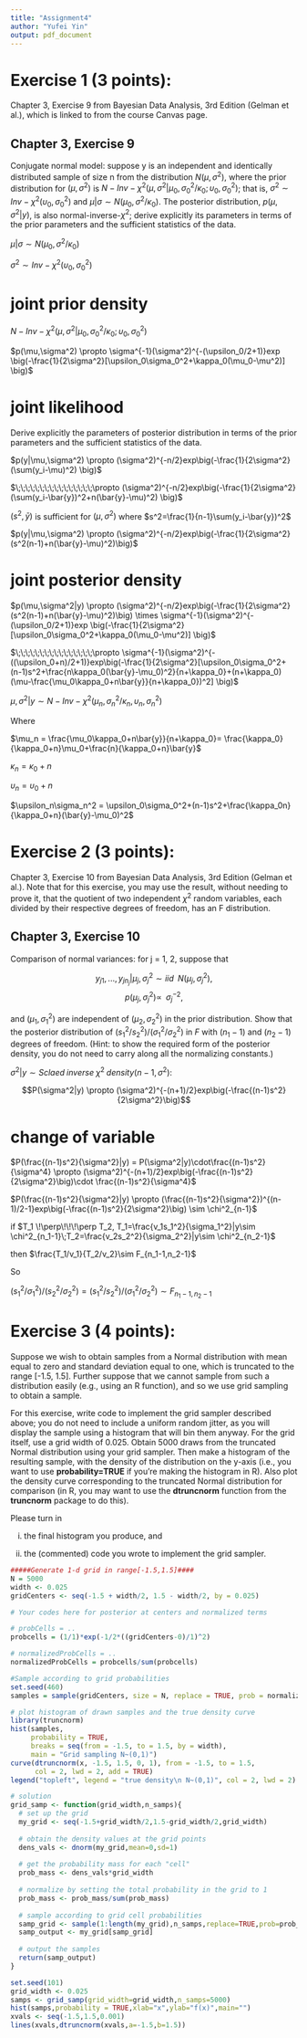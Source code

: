 ---
title: "Assignment4"
author: "Yufei Yin"
output: pdf_document
---

# Exercise 1 (3 points): 

Chapter 3, Exercise 9 from Bayesian Data Analysis, 3rd Edition (Gelman et al.), which is linked to from the course Canvas page.

## Chapter 3, Exercise 9

Conjugate normal model: suppose y is an independent and identically distributed sample of size n from the distribution $N(\mu, \sigma^2)$, where the prior distribution for $(\mu, \sigma^2)$ is $N-Inv-\chi^2(\mu,\sigma^2|\mu_0,\sigma_0^2/\kappa_0;\upsilon_0,\sigma_0^2)$; that is, $\sigma^2 \sim Inv-\chi^2(\upsilon_0,\sigma_0^2)$ and $\mu|\sigma \sim N(\mu_0,\sigma^2/\kappa_0)$. The posterior distribution, $p(\mu,\sigma^2|y)$, is also normal-inverse-$\chi^2$; derive explicitly its parameters in terms of the prior parameters and the sufficient statistics of the data.

\bigskip

$\mu|\sigma \sim N(\mu_0,\sigma^2/\kappa_0)$

$\sigma^2 \sim Inv-\chi^2(\upsilon_0,\sigma_0^2)$

# joint prior density

$N-Inv-\chi^2(\mu,\sigma^2|\mu_0,\sigma_0^2/\kappa_0;\upsilon_0,\sigma_0^2)$

$p(\mu,\sigma^2) \propto \sigma^{-1}(\sigma^2)^{-(\upsilon_0/2+1)}exp \big(-\frac{1}{2\sigma^2}[\upsilon_0\sigma_0^2+\kappa_0(\mu_0-\mu^2)] \big)$

\bigskip

# joint likelihood

Derive explicitly the parameters of posterior distribution in terms of the prior parameters and the sufficient statistics of the data.

$p(y|\mu,\sigma^2) \propto (\sigma^2)^{-n/2}exp\big(-\frac{1}{2\sigma^2}(\sum(y_i-\mu)^2) \big)$

$\;\;\;\;\;\;\;\;\;\;\;\;\;\;\;\;\propto (\sigma^2)^{-n/2}exp\big(-\frac{1}{2\sigma^2}(\sum(y_i-\bar{y})^2+n(\bar{y}-\mu)^2) \big)$

$(s^2,\bar{y})$ is sufficient for $(\mu,\sigma^2)$ where $s^2=\frac{1}{n-1}\sum(y_i-\bar{y})^2$

$p(y|\mu,\sigma^2) \propto (\sigma^2)^{-n/2}exp\big(-\frac{1}{2\sigma^2}(s^2(n-1)+n(\bar{y}-\mu)^2)\big)$

\bigskip

# joint posterior density 

$p(\mu,\sigma^2|y) \propto (\sigma^2)^{-n/2}exp\big(-\frac{1}{2\sigma^2}(s^2(n-1)+n(\bar{y}-\mu)^2)\big) \times \sigma^{-1}(\sigma^2)^{-(\upsilon_0/2+1)}exp \big(-\frac{1}{2\sigma^2}[\upsilon_0\sigma_0^2+\kappa_0(\mu_0-\mu^2)] \big)$

$\;\;\;\;\;\;\;\;\;\;\;\;\;\;\;\;\propto \sigma^{-1}(\sigma^2)^{-((\upsilon_0+n)/2+1)}exp\big(-\frac{1}{2\sigma^2}[\upsilon_0\sigma_0^2+(n-1)s^2+\frac{n\kappa_0(\bar{y}-\mu_0)^2}{n+\kappa_0}+(n+\kappa_0)(\mu-\frac{\mu_0\kappa_0+n\bar{y}}{n+\kappa_0})^2] \big)$

$\mu,\sigma^2|y \sim N-Inv-\chi^2(\mu_n,\sigma_n^2/\kappa_n,\upsilon_n,\sigma_n^2)$

Where 

$\mu_n = \frac{\mu_0\kappa_0+n\bar{y}}{n+\kappa_0}= \frac{\kappa_0}{\kappa_0+n}\mu_0+\frac{n}{\kappa_0+n}\bar{y}$

$\kappa_n = \kappa_0 +n$

$\upsilon_n = \upsilon_0+n$

$\upsilon_n\sigma_n^2 = \upsilon_0\sigma_0^2+(n-1)s^2+\frac{\kappa_0n}{\kappa_0+n}(\bar{y}-\mu_0)^2$

\newpage

# Exercise 2 (3 points): 

Chapter 3, Exercise 10 from Bayesian Data Analysis, 3rd Edition (Gelman et al.). Note that for this exercise, you may use the result, without needing to prove it, that the quotient of two independent $\chi^2$ random variables, each divided by their respective degrees of freedom, has an F distribution.

## Chapter 3, Exercise 10

Comparison of normal variances: for j = 1, 2, suppose that

$$y_{j1},...,y_{jn_j}|\mu_j,\sigma_j^2\sim iid\;\; N(\mu_j,\sigma_j^2),$$
$$p(\mu_j,\sigma_j^2) \propto\;\;\sigma_j^{-2},$$

and $(\mu_1,\sigma_1^2)$ are independent of $(\mu_2,\sigma_2^2)$ in the prior distribution. Show that the posterior distribution of $(s_1^2/s_2^2)/(\sigma_1^2/\sigma_2^2)$ in $F$ with $(n_1-1)$ and $(n_2-1)$ degrees of freedom. (Hint: to show the required form of the posterior density, you do not need to carry along all the normalizing constants.)

\bigskip

$\sigma^2|y \sim Sclaed\; inverse\; \chi^2\; density(n-1,\sigma^2):$

$$P(\sigma^2|y) \propto (\sigma^2)^{-(n+1)/2}exp\big(-\frac{(n-1)s^2}{2\sigma^2}\big)$$

# change of variable

$P(\frac{(n-1)s^2}{\sigma^2}|y) = P(\sigma^2|y)\cdot\frac{(n-1)s^2}{\sigma^4} \propto (\sigma^2)^{-(n+1)/2}exp\big(-\frac{(n-1)s^2}{2\sigma^2}\big)\cdot \frac{(n-1)s^2}{\sigma^4}$

$P(\frac{(n-1)s^2}{\sigma^2}|y) \propto (\frac{(n-1)s^2}{\sigma^2})^{(n-1)/2-1}exp\big(-\frac{(n-1)s^2}{2\sigma^2}\big) \sim \chi^2_{n-1}$

\section{Properties of $\chi^2$ distribution}

if $T_1 \!\perp\!\!\!\perp T_2, T_1=\frac{v_1s_1^2}{\sigma_1^2}|y\sim \chi^2_{n_1-1}\;T_2=\frac{v_2s_2^2}{\sigma_2^2}|y\sim \chi^2_{n_2-1}$

then $\frac{T_1/v_1}{T_2/v_2}\sim F_{n_1-1,n_2-1}$

So

$(s_1^2/\sigma_1^2)/(s_2^2/\sigma_2^2)=(s_1^2/s_2^2)/(\sigma_1^2/\sigma_2^2)\sim F_{n_1-1,n_2-1}$ 

\newpage

# Exercise 3 (4 points): 

Suppose we wish to obtain samples from a Normal distribution with mean equal to zero and standard deviation equal to one, which is truncated to the range [-1.5, 1.5]. Further suppose that we cannot sample from such a distribution easily (e.g., using an R function), and so we use grid sampling to obtain a sample.

For this exercise, write code to implement the grid sampler described above; you do not need to include a uniform random jitter, as you will display the sample using a histogram that will bin them anyway. For the grid itself, use a grid width of 0.025. Obtain 5000 draws from the truncated Normal distribution using your grid sampler. Then make a histogram of the resulting sample, with the density of the distribution on the y-axis (i.e., you want to use **probability=TRUE** if you’re making the histogram in R). Also plot the density curve corresponding to the truncated Normal distribution for comparison (in R, you may want to use the **dtruncnorm** function from the **truncnorm** package to do this).

Please turn in 

(i) the final histogram you produce, and 

(ii) the (commented) code you wrote to implement the grid sampler.

\bigskip

```{r}
#####Generate 1-d grid in range[-1.5,1.5]####
N = 5000
width <- 0.025
gridCenters <- seq(-1.5 + width/2, 1.5 - width/2, by = 0.025)

# Your codes here for posterior at centers and normalized terms

# probCells = ..  
probcells = (1/1)*exp(-1/2*((gridCenters-0)/1)^2)

# normalizedProbCells = ..
normalizedProbCells = probcells/sum(probcells)

#Sample according to grid probabilities
set.seed(460)
samples = sample(gridCenters, size = N, replace = TRUE, prob = normalizedProbCells)

# plot histogram of drawn samples and the true density curve
library(truncnorm)
hist(samples,
     probability = TRUE,
     breaks = seq(from = -1.5, to = 1.5, by = width),
     main = "Grid sampling N~(0,1)")
curve(dtruncnorm(x, -1.5, 1.5, 0, 1), from = -1.5, to = 1.5,
      col = 2, lwd = 2, add = TRUE)
legend("topleft", legend = "true density\n N~(0,1)", col = 2, lwd = 2)
```



```{r}
# solution
grid_samp <- function(grid_width,n_samps){
  # set up the grid
  my_grid <- seq(-1.5+grid_width/2,1.5-grid_width/2,grid_width)
  
  # obtain the density values at the grid points
  dens_vals <- dnorm(my_grid,mean=0,sd=1)
  
  # get the probability mass for each "cell"
  prob_mass <- dens_vals*grid_width
  
  # normalize by setting the total probability in the grid to 1
  prob_mass <- prob_mass/sum(prob_mass)
  
  # sample according to grid cell probabilities
  samp_grid <- sample(1:length(my_grid),n_samps,replace=TRUE,prob=prob_mass)
  samp_output <- my_grid[samp_grid]
  
  # output the samples
  return(samp_output)
}
```

```{r}
set.seed(101)
grid_width <- 0.025
samps <- grid_samp(grid_width=grid_width,n_samps=5000)
hist(samps,probability = TRUE,xlab="x",ylab="f(x)",main="")
xvals <- seq(-1.5,1.5,0.001)
lines(xvals,dtruncnorm(xvals,a=-1.5,b=1.5))
```

